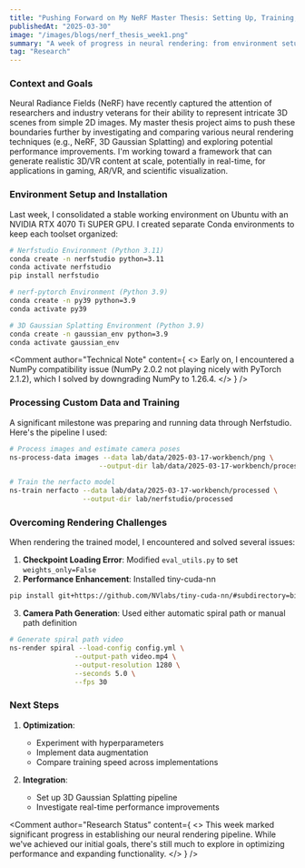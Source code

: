 ```yaml
---
title: "Pushing Forward on My NeRF Master Thesis: Setting Up, Training, and Rendering"
publishedAt: "2025-03-30"
image: "/images/blogs/nerf_thesis_week1.png"
summary: "A week of progress in neural rendering: from environment setup to successful 3D scene reconstruction"
tag: "Research"
---
```


### Context and Goals

Neural Radiance Fields (NeRF) have recently captured the attention of researchers and industry veterans for their ability to represent intricate 3D scenes from simple 2D images. My master thesis project aims to push these boundaries further by investigating and comparing various neural rendering techniques (e.g., NeRF, 3D Gaussian Splatting) and exploring potential performance improvements. I'm working toward a framework that can generate realistic 3D/VR content at scale, potentially in real-time, for applications in gaming, AR/VR, and scientific visualization.

### Environment Setup and Installation

Last week, I consolidated a stable working environment on Ubuntu with an NVIDIA RTX 4070 Ti SUPER GPU. I created separate Conda environments to keep each toolset organized:

```bash
# Nerfstudio Environment (Python 3.11)
conda create -n nerfstudio python=3.11
conda activate nerfstudio
pip install nerfstudio

# nerf-pytorch Environment (Python 3.9)
conda create -n py39 python=3.9
conda activate py39

# 3D Gaussian Splatting Environment (Python 3.9)
conda create -n gaussian_env python=3.9
conda activate gaussian_env
```

<Comment
  author="Technical Note"
  content={
    <>
      Early on, I encountered a NumPy compatibility issue (NumPy 2.0.2 not playing nicely with PyTorch 2.1.2), which I solved by downgrading NumPy to 1.26.4.
    </>
  }
/>

### Processing Custom Data and Training

A significant milestone was preparing and running data through Nerfstudio. Here's the pipeline I used:

```bash
# Process images and estimate camera poses
ns-process-data images --data lab/data/2025-03-17-workbench/png \
                      --output-dir lab/data/2025-03-17-workbench/processed

# Train the nerfacto model
ns-train nerfacto --data lab/data/2025-03-17-workbench/processed \
                  --output-dir lab/nerfstudio/processed
```

### Overcoming Rendering Challenges

When rendering the trained model, I encountered and solved several issues:

1. **Checkpoint Loading Error**: Modified `eval_utils.py` to set `weights_only=False`
2. **Performance Enhancement**: Installed tiny-cuda-nn
```bash
pip install git+https://github.com/NVlabs/tiny-cuda-nn/#subdirectory=bindings/torch
```
3. **Camera Path Generation**: Used either automatic spiral path or manual path definition
```bash
# Generate spiral path video
ns-render spiral --load-config config.yml \
                --output-path video.mp4 \
                --output-resolution 1280 \
                --seconds 5.0 \
                --fps 30
```

### Next Steps

1. **Optimization**:
   - Experiment with hyperparameters
   - Implement data augmentation
   - Compare training speed across implementations

2. **Integration**:
   - Set up 3D Gaussian Splatting pipeline
   - Investigate real-time performance improvements

<Comment
  author="Research Status"
  content={
    <>
      This week marked significant progress in establishing our neural rendering pipeline. While we've achieved our initial goals, there's still much to explore in optimizing performance and expanding functionality.
    </>
  }
/>

